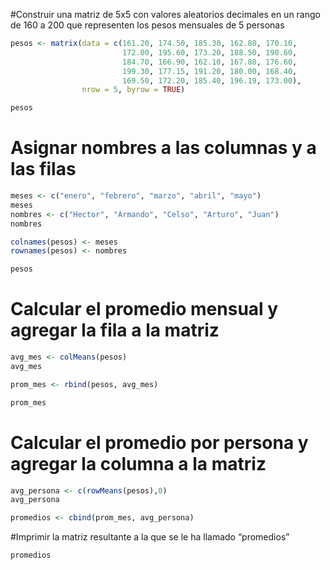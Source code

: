 #Construir una matriz de 5x5 con valores aleatorios decimales en un rango de 160 a 200 que representen los pesos mensuales de 5 personas

```{r}
pesos <- matrix(data = c(161.20, 174.50, 185.30, 162.80, 170.10,
                         172.00, 195.60, 173.20, 188.50, 190.60,
                         184.70, 166.90, 162.10, 167.80, 176.60,
                         199.30, 177.15, 191.20, 180.00, 168.40,
                         169.50, 172.20, 185.40, 196.19, 173.00),
                nrow = 5, byrow = TRUE)

pesos
```

# Asignar nombres a las columnas y a las filas
```{r}
meses <- c("enero", "febrero", "marzo", "abril", "mayo")
meses
nombres <- c("Hector", "Armando", "Celso", "Arturo", "Juan")
nombres

colnames(pesos) <- meses
rownames(pesos) <- nombres

pesos
```

# Calcular el promedio mensual y agregar la fila a la matriz
```{r}
avg_mes <- colMeans(pesos)
avg_mes

prom_mes <- rbind(pesos, avg_mes)

prom_mes

```

# Calcular el promedio por persona y agregar la columna a la matriz
```{r}

avg_persona <- c(rowMeans(pesos),0)
avg_persona

promedios <- cbind(prom_mes, avg_persona)

```

#Imprimir la matriz resultante a la que se le ha llamado "promedios"

```{r}

promedios

```
